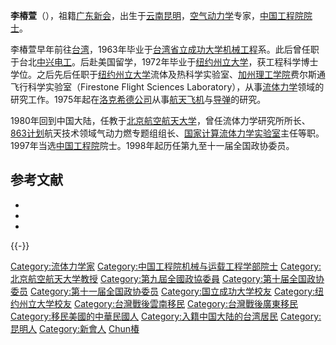 '''李椿萱'''（{{bd|1939年|11月9日}}），祖籍[[广东|广东]][[新会|新会]]，出生于[[云南|云南]][[昆明|昆明]]，[[空气动力学|空气动力学]]专家，[[中国工程院院士|中国工程院院士]]。

李椿萱早年前往[[台湾|台湾]]，1963年毕业于[[国立成功大学|台湾省立成功大学]][[机械工程|机械工程]]系。此后曾任职于台北[[中兴电工|中兴电工]]。后赴美国留学，1972年毕业于[[纽约州立大学|纽约州立大学]]，获工程科学博士学位。之后先后任职于[[纽约州立大学|纽约州立大学]]流体及热科学实验室、[[加州理工学院|加州理工学院]]费尔斯通飞行科学实验室（Firestone Flight Sciences Laboratory），从事[[流体力学|流体力学]]领域的研究工作。1975年起在[[洛克希德公司|洛克希德公司]]从事[[航天飞机|航天飞机]]与[[导弹|导弹]]的研究。

1980年回到中国大陆，任教于[[北京航空航天大学|北京航空航天大学]]，曾任流体力学研究所所长、[[863计划|863计划]]航天技术领域气动力燃专题组组长、[[国家计算流体力学实验室|国家计算流体力学实验室]]主任等职。1997年当选[[中国工程院|中国工程院]]院士。1998年起历任第九至十一届全国政协委员。

== 参考文献 ==
{{ReflistH}}
* {{cite web |url = http://www.hlhl.org.cn/news/findnews/showsub.asp?id=304 |title = 李椿萱 |work = 何梁何利基金 |access-date = 2012-01-08 |archive-date = 2016-03-04 |archive-url = https://web.archive.org/web/20160304200444/http://www.hlhl.org.cn/news/findnews/showsub.asp?id=304 |dead-url = no }}
* {{cite web |url = http://www.chinaqw.com/node2/node55/node57/node91/qjry/beijing13.htm |title = 李椿萱先进事迹 |work = 中国侨网 |access-date = 2012-01-08 |archive-date = 2016-03-13 |archive-url = https://web.archive.org/web/20160313051704/http://www.chinaqw.com/node2/node55/node57/node91/qjry/beijing13.htm |dead-url = no }}
* {{cite web|url=http://www.buaa.edu.cn/szdw/lyys/ys/13210.htm|title=李椿萱|work=北京航空航天大学|deadurl=yes|archiveurl=https://web.archive.org/web/20120104152843/http://www.buaa.edu.cn/szdw/lyys/ys/13210.htm|archivedate=2012-01-04}}
{{ReflistF}}

{{-}}
{{中国工程院机械与运载工程学部院士}}

{{DEFAULTSORT:Li李}}
[[Category:流体力学家|Category:流体力学家]]
[[Category:中国工程院机械与运载工程学部院士|Category:中国工程院机械与运载工程学部院士]]
[[Category:北京航空航天大学教授|Category:北京航空航天大学教授]]
[[Category:第九屆全國政協委員|Category:第九屆全國政協委員]]
[[Category:第十届全国政协委员|Category:第十届全国政协委员]]
[[Category:第十一届全国政协委员|Category:第十一届全国政协委员]]
[[Category:国立成功大学校友|Category:国立成功大学校友]]
[[Category:纽约州立大学校友|Category:纽约州立大学校友]]
[[Category:台灣戰後雲南移民|Category:台灣戰後雲南移民]]
[[Category:台灣戰後廣東移民|Category:台灣戰後廣東移民]]
[[Category:移民美國的中華民國人|Category:移民美國的中華民國人]]
[[Category:入籍中国大陆的台湾居民|Category:入籍中国大陆的台湾居民]]
[[Category:昆明人|Category:昆明人]]
[[Category:新會人|Category:新會人]]
[[Category:李姓|Chun椿]]